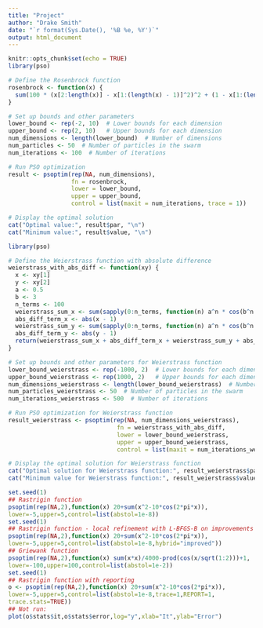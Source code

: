 ```yaml
---
title: "Project"
author: "Drake Smith"
date: "`r format(Sys.Date(), '%B %e, %Y')`"
output: html_document
---
```


```r
knitr::opts_chunk$set(echo = TRUE)
library(pso)
```

``` r
# Define the Rosenbrock function
rosenbrock <- function(x) {
  sum(100 * (x[2:length(x)] - x[1:(length(x) - 1)]^2)^2 + (1 - x[1:(length(x) - 1)])^2)
}

# Set up bounds and other parameters
lower_bound <- rep(-2, 10)  # Lower bounds for each dimension
upper_bound <- rep(2, 10)   # Upper bounds for each dimension
num_dimensions <- length(lower_bound)  # Number of dimensions
num_particles <- 50  # Number of particles in the swarm
num_iterations <- 100  # Number of iterations

# Run PSO optimization
result <- psoptim(rep(NA, num_dimensions),
                  fn = rosenbrock,
                  lower = lower_bound,
                  upper = upper_bound,
                  control = list(maxit = num_iterations, trace = 1))

# Display the optimal solution
cat("Optimal value:", result$par, "\n")
cat("Minimum value:", result$value, "\n")
```
```r
library(pso)

# Define the Weierstrass function with absolute difference
weierstrass_with_abs_diff <- function(xy) {
  x <- xy[1]
  y <- xy[2]
  a <- 0.5
  b <- 3
  n_terms <- 100
  weierstrass_sum_x <- sum(sapply(0:n_terms, function(n) a^n * cos(b^n * pi * x)))
  abs_diff_term_x <- abs(x - 1)
  weierstrass_sum_y <- sum(sapply(0:n_terms, function(n) a^n * cos(b^n * pi * y)))
  abs_diff_term_y <- abs(y - 1)
  return(weierstrass_sum_x + abs_diff_term_x + weierstrass_sum_y + abs_diff_term_y)
}

# Set up bounds and other parameters for Weierstrass function
lower_bound_weierstrass <- rep(-1000, 2)  # Lower bounds for each dimension
upper_bound_weierstrass <- rep(1000, 2)   # Upper bounds for each dimension
num_dimensions_weierstrass <- length(lower_bound_weierstrass)  # Number of dimensions
num_particles_weierstrass <- 50  # Number of particles in the swarm
num_iterations_weierstrass <- 500  # Number of iterations

# Run PSO optimization for Weierstrass function
result_weierstrass <- psoptim(rep(NA, num_dimensions_weierstrass),
                               fn = weierstrass_with_abs_diff,
                               lower = lower_bound_weierstrass,
                               upper = upper_bound_weierstrass,
                               control = list(maxit = num_iterations_weierstrass, trace = 1))

# Display the optimal solution for Weierstrass function
cat("Optimal solution for Weierstrass function:", result_weierstrass$par, "\n")
cat("Minimum value for Weierstrass function:", result_weierstrass$value, "\n")
```

```r
set.seed(1)
## Rastrigin function
psoptim(rep(NA,2),function(x) 20+sum(x^2-10*cos(2*pi*x)),
lower=-5,upper=5,control=list(abstol=1e-8))
set.seed(1)
## Rastrigin function - local refinement with L-BFGS-B on improvements
psoptim(rep(NA,2),function(x) 20+sum(x^2-10*cos(2*pi*x)),
lower=-5,upper=5,control=list(abstol=1e-8,hybrid="improved"))
## Griewank function
psoptim(rep(NA,2),function(x) sum(x*x)/4000-prod(cos(x/sqrt(1:2)))+1,
lower=-100,upper=100,control=list(abstol=1e-2))
set.seed(1)
## Rastrigin function with reporting
o <- psoptim(rep(NA,2),function(x) 20+sum(x^2-10*cos(2*pi*x)),
lower=-5,upper=5,control=list(abstol=1e-8,trace=1,REPORT=1,
trace.stats=TRUE))
## Not run:
plot(o$stats$it,o$stats$error,log="y",xlab="It",ylab="Error")
```

